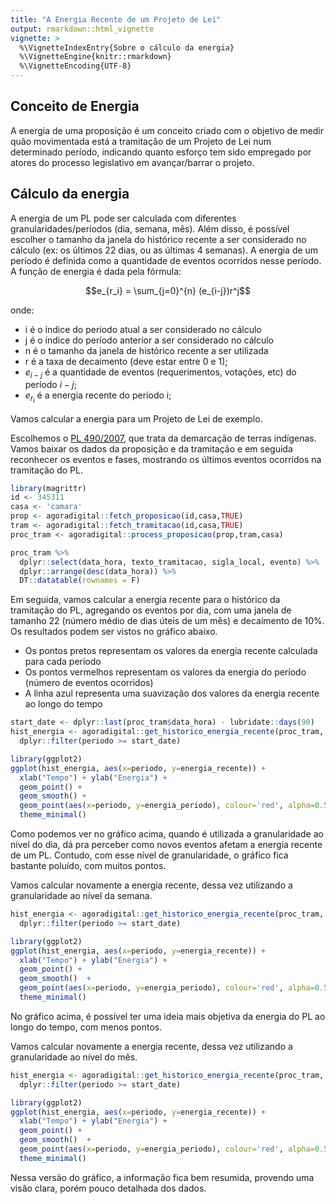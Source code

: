```yaml
---
title: "A Energia Recente de um Projeto de Lei"
output: rmarkdown::html_vignette
vignette: >
  %\VignetteIndexEntry{Sobre o cálculo da energia}
  %\VignetteEngine{knitr::rmarkdown}
  %\VignetteEncoding{UTF-8}
---
```


## Conceito de Energia

A energia de uma proposição é um conceito criado com o objetivo de medir quão movimentada está a tramitação de um Projeto de Lei num determinado período, indicando quanto esforço tem sido empregado por atores do processo legislativo em avançar/barrar o projeto.

## Cálculo da energia

A energia de um PL pode ser calculada com diferentes granularidades/períodos (dia, semana, mês). Além disso, é possível escolher o tamanho da janela do histórico recente a ser considerado no cálculo (ex: os últimos 22 dias, ou as últimas 4 semanas). A energia de um período é definida como a quantidade de eventos ocorridos nesse período. A função de energia é dada pela fórmula:

$$e_{r_i} = \sum_{j=0}^{n} (e_{i-j})r^j$$

onde:  

  - i é o índice do período atual a ser considerado no cálculo
  - j é o índice do período anterior a ser considerado no cálculo
  - n é o tamanho da janela de histórico recente a ser utilizada
  - r é a taxa de decaimento (deve estar entre 0 e 1);  
  - $e_{i-j}$ é a quantidade de eventos (requerimentos, votações, etc) do período $i-j$;  
  - $e_{r_i}$ é a energia recente do período i;  
  

Vamos calcular a energia para um Projeto de Lei de exemplo.

Escolhemos o [PL 490/2007](http://camara.gov.br/proposicoesWeb/fichadetramitacao?idProposicao=345311), que trata da demarcação de terras indígenas.
Vamos baixar os dados da proposição e da tramitação e em seguida reconhecer os eventos e fases, mostrando os últimos eventos ocorridos na tramitação do PL.

```r
library(magrittr)
id <- 345311
casa <- 'camara'
prop <- agoradigital::fetch_proposicao(id,casa,TRUE)
tram <- agoradigital::fetch_tramitacao(id,casa,TRUE)
proc_tram <- agoradigital::process_proposicao(prop,tram,casa)

proc_tram %>%
  dplyr::select(data_hora, texto_tramitacao, sigla_local, evento) %>%
  dplyr::arrange(desc(data_hora)) %>%
  DT::datatable(rownames = F)

```


Em seguida, vamos calcular a energia recente para o histórico da tramitação do PL, agregando os eventos por dia, com uma janela de tamanho 22 (número médio de dias úteis de um mês) e decaimento de 10%. Os resultados podem ser vistos no gráfico abaixo.

- Os pontos pretos representam os valores da energia recente calculada para cada período
- Os pontos vermelhos representam os valores da energia do período (número de eventos ocorridos)
- A linha azul representa uma suavização dos valores da energia recente ao longo do tempo

```r
start_date <- dplyr::last(proc_tram$data_hora) - lubridate::days(90)
hist_energia <- agoradigital::get_historico_energia_recente(proc_tram, granularidade = 'd', tamanho_janela = 22, decaimento = 0.1) %>%
  dplyr::filter(periodo >= start_date)

library(ggplot2)
ggplot(hist_energia, aes(x=periodo, y=energia_recente)) +
  xlab("Tempo") + ylab("Energia") +
  geom_point() +
  geom_smooth() +
  geom_point(aes(x=periodo, y=energia_periodo), colour='red', alpha=0.5, subset(hist_energia, energia_periodo > 0)) +
  theme_minimal()
```

Como podemos ver no gráfico acima, quando é utilizada a granularidade ao nível do dia, dá pra perceber como novos eventos afetam a energia recente de um PL. Contudo, com esse nível de granularidade, o gráfico fica bastante poluído, com muitos pontos.

Vamos calcular novamente a energia recente, dessa vez utilizando a granularidade ao nível da semana.

```r
hist_energia <- agoradigital::get_historico_energia_recente(proc_tram, granularidade = 's', tamanho_janela = 4, decaimento = 0.1) %>%
  dplyr::filter(periodo >= start_date)

library(ggplot2)
ggplot(hist_energia, aes(x=periodo, y=energia_recente)) +
  xlab("Tempo") + ylab("Energia") +
  geom_point() +
  geom_smooth()  +
  geom_point(aes(x=periodo, y=energia_periodo), colour='red', alpha=0.5, subset(hist_energia, energia_periodo > 0)) +
  theme_minimal()
```

No gráfico acima, é possível ter uma ideia mais objetiva da energia do PL ao longo do tempo, com menos pontos.

Vamos calcular novamente a energia recente, dessa vez utilizando a granularidade ao nível do mês.

```r
hist_energia <- agoradigital::get_historico_energia_recente(proc_tram, granularidade = 'm', tamanho_janela = 2, decaimento = 0.1) %>%
  dplyr::filter(periodo >= start_date)

library(ggplot2)
ggplot(hist_energia, aes(x=periodo, y=energia_recente)) +
  xlab("Tempo") + ylab("Energia") +
  geom_point() +
  geom_smooth()  +
  geom_point(aes(x=periodo, y=energia_periodo), colour='red', alpha=0.5, subset(hist_energia, energia_periodo > 0)) +
  theme_minimal()
```

Nessa versão do gráfico, a informação fica bem resumida, provendo uma visão clara, porém pouco detalhada dos dados.